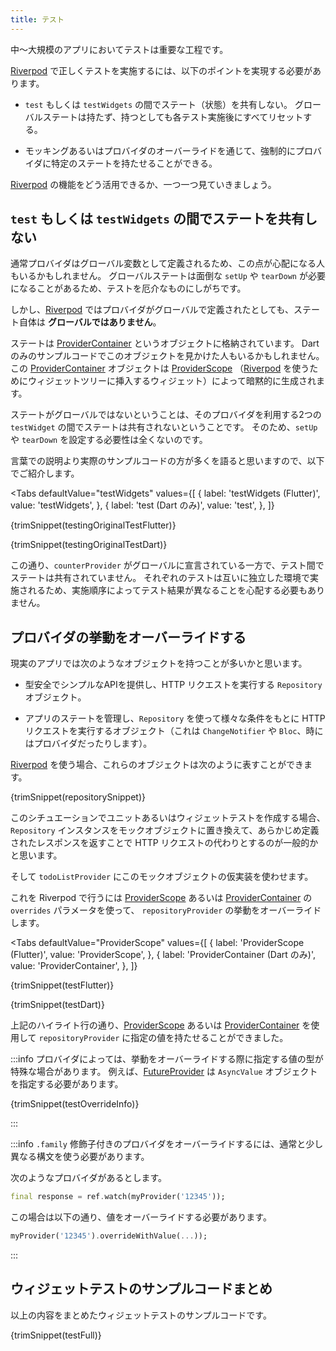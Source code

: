 ```yaml
---
title: テスト
---
```



中〜大規模のアプリにおいてテストは重要な工程です。

[Riverpod] で正しくテストを実施するには、以下のポイントを実現する必要があります。

- `test` もしくは `testWidgets` の間でステート（状態）を共有しない。
  グローバルステートは持たず、持つとしても各テスト実施後にすべてリセットする。

- モッキングあるいはプロバイダのオーバーライドを通じて、強制的にプロバイダに特定のステートを持たせることができる。

[Riverpod] の機能をどう活用できるか、一つ一つ見ていきましょう。

## `test` もしくは `testWidgets` の間でステートを共有しない

通常プロバイダはグローバル変数として定義されるため、この点が心配になる人もいるかもしれません。
グローバルステートは面倒な `setUp` や `tearDown` が必要になることがあるため、テストを厄介なものにしがちです。

しかし、[Riverpod] ではプロバイダがグローバルで定義されたとしても、ステート自体は **グローバルではありません**。

ステートは [ProviderContainer] というオブジェクトに格納されています。
Dart のみのサンプルコードでこのオブジェクトを見かけた人もいるかもしれません。
この [ProviderContainer] オブジェクトは [ProviderScope]
（[Riverpod] を使うためにウィジェットツリーに挿入するウィジェット）によって暗黙的に生成されます。

ステートがグローバルではないということは、そのプロバイダを利用する2つの `testWidget` の間でステートは共有されないということです。
そのため、`setUp` や `tearDown` を設定する必要性は全くないのです。

言葉での説明より実際のサンプルコードの方が多くを語ると思いますので、以下でご紹介します。

<Tabs
  defaultValue="testWidgets"
  values={[
    { label: 'testWidgets (Flutter)', value: 'testWidgets', },
    { label: 'test (Dart のみ)', value: 'test', },
  ]}
>
<TabItem value="testWidgets">

<CodeBlock>{trimSnippet(testingOriginalTestFlutter)}</CodeBlock>

</TabItem>
<TabItem value="test">

<CodeBlock>{trimSnippet(testingOriginalTestDart)}</CodeBlock>

</TabItem>
</Tabs>

この通り、`counterProvider` がグローバルに宣言されている一方で、テスト間でステートは共有されていません。
それぞれのテストは互いに独立した環境で実施されるため、実施順序によってテスト結果が異なることを心配する必要もありません。

## プロバイダの挙動をオーバーライドする

現実のアプリでは次のようなオブジェクトを持つことが多いかと思います。

- 型安全でシンプルなAPIを提供し、HTTP リクエストを実行する `Repository` オブジェクト。

- アプリのステートを管理し、`Repository` を使って様々な条件をもとに HTTP リクエストを実行するオブジェクト（これは `ChangeNotifier` や `Bloc`、時にはプロバイダだったりします）。

[Riverpod] を使う場合、これらのオブジェクトは次のように表すことができます。

<CodeBlock>{trimSnippet(repositorySnippet)}</CodeBlock>

このシチュエーションでユニットあるいはウィジェットテストを作成する場合、
`Repository` インスタンスをモックオブジェクトに置き換えて、あらかじめ定義されたレスポンスを返すことで
HTTP リクエストの代わりとするのが一般的かと思います。

そして `todoListProvider` にこのモックオブジェクトの仮実装を使わせます。

これを Riverpod で行うには [ProviderScope] あるいは [ProviderContainer] の `overrides` パラメータを使って、
`repositoryProvider` の挙動をオーバーライドします。

<Tabs
  defaultValue="ProviderScope"
  values={[
    { label: 'ProviderScope (Flutter)', value: 'ProviderScope', },
    { label: 'ProviderContainer (Dart のみ)', value: 'ProviderContainer', },
  ]}
>
<TabItem value="ProviderScope">

<CodeBlock>{trimSnippet(testFlutter)}</CodeBlock>

</TabItem>
<TabItem value="ProviderContainer">

<CodeBlock>{trimSnippet(testDart)}</CodeBlock>

</TabItem>
</Tabs>

上記のハイライト行の通り、[ProviderScope] あるいは [ProviderContainer]
を使用して `repositoryProvider` に指定の値を持たせることができました。

:::info
プロバイダによっては、挙動をオーバーライドする際に指定する値の型が特殊な場合があります。
例えば、[FutureProvider] は `AsyncValue` オブジェクトを指定する必要があります。

<CodeBlock>{trimSnippet(testOverrideInfo)}</CodeBlock>

:::

:::info
`.family` 修飾子付きのプロバイダをオーバーライドするには、通常と少し異なる構文を使う必要があります。

次のようなプロバイダがあるとします。

```dart
final response = ref.watch(myProvider('12345'));
```

この場合は以下の通り、値をオーバーライドする必要があります。

```dart
myProvider('12345').overrideWithValue(...));
```

:::

## ウィジェットテストのサンプルコードまとめ

以上の内容をまとめたウィジェットテストのサンプルコードです。

<CodeBlock>{trimSnippet(testFull)}</CodeBlock>

[riverpod]: https://github.com/rrousselgit/river_pod
[providerscope]: https://pub.dev/documentation/flutter_riverpod/latest/flutter_riverpod/ProviderScope-class.html
[providercontainer]: https://pub.dev/documentation/riverpod/latest/riverpod/ProviderContainer-class.html
[futureprovider]: ../providers/future_provider
[zone]: https://api.flutter.dev/flutter/dart-async/Zone-class.html
